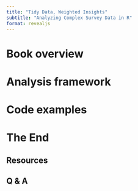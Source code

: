 ```yaml
---
title: "Tidy Data, Weighted Insights"
subtitle: "Analyzing Complex Survey Data in R"
format: revealjs
---
```



# Book overview

# Analysis framework

# Code examples

# The End

## Resources

## Q & A
